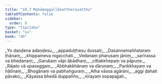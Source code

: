```yaml
---
title: "10.7 Mahāmoggallānattheravatthu"
tableOfContents: false
sidebar:
  order: 9
type: "tipitaka"
basket: "su"
book: "dh"
---
```



<DynamicBreadcrumb />

<Division number="137" book="dh">

<Paragraph number="147" type="verses" book="dh">
_Yo daṇḍena adaṇḍesu,_  
_appaduṭṭhesu dussati;_  
_Dasannamaññataraṃ ṭhānaṃ,_  
_khippameva nigacchati._  

</Paragraph>

</Division>
<Division number="138" book="dh">

<Paragraph number="148" type="verses" book="dh">
_Vedanaṃ pharusaṃ jāniṃ,_  
_sarīrassa va bhedanaṃ;_  
_Garukaṃ vāpi ābādhaṃ,_  
_cittakkhepaṃ va pāpuṇe._  

</Paragraph>

</Division>
<Division number="139" book="dh">

<Paragraph number="149" type="verses" book="dh">
_Rājato vā upasaggaṃ,_  
_Abbhakkhānaṃ va dāruṇaṃ;_  
_Parikkhayaṃ va ñātīnaṃ,_  
_Bhogānaṃ va pabhaṅguraṃ._  

</Paragraph>

</Division>
<Division number="140" book="dh">

<Paragraph number="150" type="verses" book="dh">
_Atha vāssa agārāni,_  
_aggi ḍahati pāvako;_  
_Kāyassa bhedā duppañño,_  
_nirayaṃ sopapajjati._
</Paragraph>
</Division>